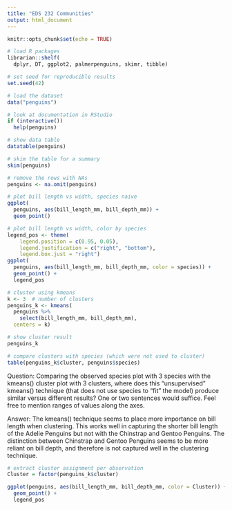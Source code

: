 ```yaml
---
title: "EDS 232 Communities"
output: html_document
---
```


```r
knitr::opts_chunk$set(echo = TRUE)
```

```r
# load R packages
librarian::shelf(
  dplyr, DT, ggplot2, palmerpenguins, skimr, tibble)

# set seed for reproducible results
set.seed(42)

# load the dataset
data("penguins")

# look at documentation in RStudio
if (interactive())
  help(penguins)

# show data table
datatable(penguins)
```

```r
# skim the table for a summary
skim(penguins)
```


```r
# remove the rows with NAs
penguins <- na.omit(penguins)

# plot bill length vs width, species naive
ggplot(
  penguins, aes(bill_length_mm, bill_depth_mm)) +
  geom_point()
```
```r
# plot bill length vs width, color by species
legend_pos <- theme(
    legend.position = c(0.95, 0.05),
    legend.justification = c("right", "bottom"),
    legend.box.just = "right")
ggplot(
  penguins, aes(bill_length_mm, bill_depth_mm, color = species)) +
  geom_point() +
  legend_pos
```
```r
# cluster using kmeans
k <- 3  # number of clusters
penguins_k <- kmeans(
  penguins %>% 
    select(bill_length_mm, bill_depth_mm), 
  centers = k)

# show cluster result
penguins_k
```

```r
# compare clusters with species (which were not used to cluster)
table(penguins_k$cluster, penguins$species)
```

Question: Comparing the observed species plot with 3 species with the kmeans() cluster plot with 3 clusters, where does this “unsupervised” kmeans() technique (that does not use species to “fit” the model) produce similar versus different results? One or two sentences would suffice. Feel free to mention ranges of values along the axes.

Answer: The kmeans() technique seems to place more importance on bill length when clustering. This works well in capturing the shorter bill length of the Adelie Penguins but not with the Chinstrap and Gentoo Penguins. The distinction between Chinstrap and Gentoo Penguins seems to be more reliant on bill depth, and therefore is not captured well in the clustering technique. 

```r
# extract cluster assignment per observation
Cluster = factor(penguins_k$cluster)

ggplot(penguins, aes(bill_length_mm, bill_depth_mm, color = Cluster)) +
  geom_point() + 
  legend_pos
```

